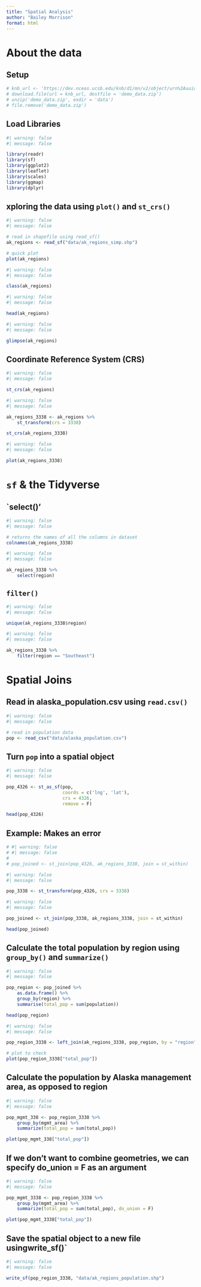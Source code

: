```yaml
---
title: "Spatial Analysis"
author: "Bailey Morrison"
format: html
---
```


# About the data
## Setup
```r
# knb_url <- 'https://dev.nceas.ucsb.edu/knb/d1/mn/v2/object/urn%3Auuid%3Aaceaecb2-1ce0-4d41-a839-d3607d32bb58'
# download.file(url = knb_url, destfile = 'demo_data.zip')
# unzip('demo_data.zip', exdir = 'data')
# file.remove('demo_data.zip')
```

## Load Libraries
```r
#| warning: false
#| message: false

library(readr)
library(sf)
library(ggplot2)
library(leaflet)
library(scales)
library(ggmap)
library(dplyr)
```

## xploring the data using  `plot()` and `st_crs()`
```r
#| warning: false
#| message: false

# read in shapefile using read_sf()
ak_regions <- read_sf("data/ak_regions_simp.shp")

# quick plot
plot(ak_regions)
```

```r
#| warning: false
#| message: false

class(ak_regions)
```

```r
#| warning: false
#| message: false

head(ak_regions)
```

```r
#| warning: false
#| message: false

glimpse(ak_regions)
```

## Coordinate Reference System (CRS)
```r
#| warning: false
#| message: false

st_crs(ak_regions)
```

```r
#| warning: false
#| message: false

ak_regions_3338 <- ak_regions %>%
    st_transform(crs = 3338)

st_crs(ak_regions_3338)
```

```r
#| warning: false
#| message: false

plot(ak_regions_3338)
```

# `sf` & the Tidyverse
## `select()'
```r
#| warning: false
#| message: false

# returns the names of all the columns in dataset
colnames(ak_regions_3338)
```

```r
#| warning: false
#| message: false

ak_regions_3338 %>%
    select(region)
```

## `filter()`
```r
#| warning: false
#| message: false

unique(ak_regions_3338$region)
```

```r
#| warning: false
#| message: false

ak_regions_3338 %>%
    filter(region == "Southeast")
```

# Spatial Joins
##  Read in alaska_population.csv using `read.csv()`
```r
#| warning: false
#| message: false

# read in population data
pop <- read_csv("data/alaska_population.csv")
```

## Turn `pop` into a spatial object
```r
#| warning: false
#| message: false

pop_4326 <- st_as_sf(pop,
                     coords = c('lng', 'lat'),
                     crs = 4326,
                     remove = F)

head(pop_4326)
```
## Example: Makes an error
```r
# #| warning: false
# #| message: false
# 
# pop_joined <- st_join(pop_4326, ak_regions_3338, join = st_within)
```

```r
#| warning: false
#| message: false

pop_3338 <- st_transform(pop_4326, crs = 3338)
```

```r
#| warning: false
#| message: false

pop_joined <- st_join(pop_3338, ak_regions_3338, join = st_within)

head(pop_joined)
```

## Calculate the total population by region using `group_by()` and `summarize()`
```r
#| warning: false
#| message: false

pop_region <- pop_joined %>%
    as.data.frame() %>%
    group_by(region) %>%
    summarise(total_pop = sum(population))

head(pop_region)
```

```r
#| warning: false
#| message: false

pop_region_3338 <- left_join(ak_regions_3338, pop_region, by = "region")

# plot to check
plot(pop_region_3338["total_pop"])
```

## Calculate the population by Alaska management area, as opposed to region
```r
#| warning: false
#| message: false

pop_mgmt_338 <- pop_region_3338 %>%
    group_by(mgmt_area) %>%
    summarize(total_pop = sum(total_pop))

plot(pop_mgmt_338["total_pop"])
```

## If we don’t want to combine geometries, we can specify do_union = F as an argument
```r
#| warning: false
#| message: false

pop_mgmt_3338 <- pop_region_3338 %>%
    group_by(mgmt_area) %>%
    summarize(total_pop = sum(total_pop), do_union = F)

plot(pop_mgmt_3338["total_pop"])
```

## Save the spatial object to a new file using` `write_sf()`
```r
#| warning: false
#| message: false

write_sf(pop_region_3338, "data/ak_regions_population.shp")
```


